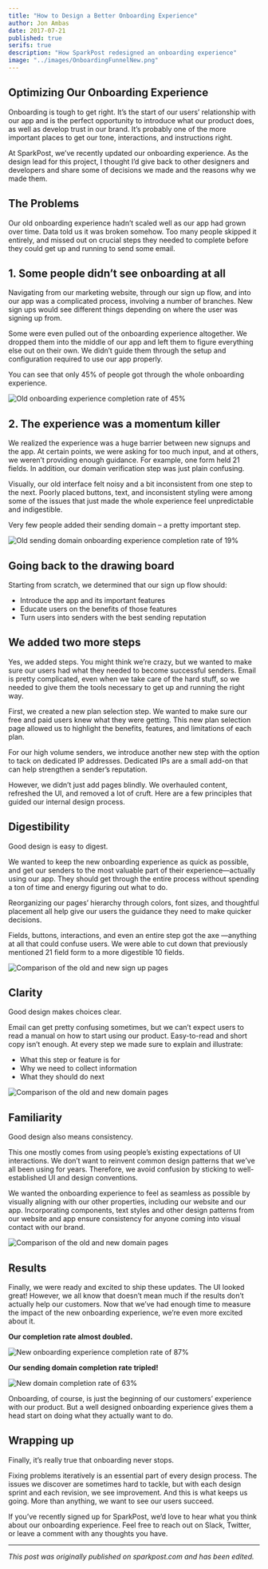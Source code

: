 ```yaml
---
title: "How to Design a Better Onboarding Experience"
author: Jon Ambas
date: 2017-07-21
published: true
serifs: true
description: "How SparkPost redesigned an onboarding experience"
image: "../images/OnboardingFunnelNew.png"
---
```



## Optimizing Our Onboarding Experience

Onboarding is tough to get right. It’s the start of our users’ relationship with our app and is the perfect opportunity to introduce what our product does, as well as develop trust in our brand. It’s probably one of the more important places to get our tone, interactions, and instructions right.

At <ExternalLink to="http://sparkpost.com/">SparkPost</ExternalLink>, we’ve recently updated our onboarding experience. As the design lead for this project, I thought I’d give back to other designers and developers and share some of decisions we made and the reasons why we made them.

## The Problems

Our old onboarding experience hadn’t scaled well as our app had grown over time. Data told us it was broken somehow. Too many people skipped it entirely, and missed out on crucial steps they needed to complete before they could get up and running to send some email.

## 1. Some people didn’t see onboarding at all

Navigating from our marketing website, through our sign up flow, and into our app was a complicated process, involving a number of branches. New sign ups would see different things depending on where the user was signing up from.

Some were even pulled out of the onboarding experience altogether. We dropped them into the middle of our app and left them to figure everything else out on their own. We didn’t guide them through the setup and configuration required to use our app properly.

You can see that only 45% of people got through the whole onboarding experience.

<Image
  src={OnboardingFunnelOld}
  caption="Old onboarding experience completion rate of 45%"
  alt="Old onboarding experience completion rate of 45%"
  variant="small"
/>

## 2. The experience was a momentum killer

We realized the experience was a huge barrier between new signups and the app. At certain points, we were asking for too much input, and at others, we weren’t providing enough guidance. For example, one form held 21 fields. In addition, our domain verification step was just plain confusing.

Visually, our old interface felt noisy and a bit inconsistent from one step to the next. Poorly placed buttons, text, and inconsistent styling were among some of the issues that just made the whole experience feel unpredictable and indigestible.

Very few people added their sending domain – a pretty important step.

<Image
  src={OnboardingCreateOld}
  caption="Old sending domain onboarding experience completion rate of 19%"
  alt="Old sending domain onboarding experience completion rate of 19%"
  variant="small"
/>

## Going back to the drawing board

Starting from scratch, we determined that our sign up flow should:

- Introduce the app and its important features
- Educate users on the benefits of those features
- Turn users into senders with the best sending reputation

## We added two more steps

Yes, we added steps. You might think we’re crazy, but we wanted to make sure our users had what they needed to become successful senders. Email is pretty complicated, even when we take care of the hard stuff, so we needed to give them the tools necessary to get up and running the right way.

First, we created a new plan selection step. We wanted to make sure our free and paid users knew what they were getting. This new plan selection page allowed us to highlight the benefits, features, and limitations of each plan.

For our high volume senders, we introduce another new step with the option to tack on dedicated IP addresses. Dedicated IPs are a small add-on that can help strengthen a sender’s reputation.

However, we didn’t just add pages blindly. We overhauled content, refreshed the UI, and removed a lot of cruft. Here are a few principles that guided our internal design process.

## Digestibility

Good design is easy to digest.

We wanted to keep the new onboarding experience as quick as possible, and get our senders to the most valuable part of their experience—actually using our app. They should get through the entire process without spending a ton of time and energy figuring out what to do.

Reorganizing our pages’ hierarchy through colors, font sizes, and thoughtful placement all help give our users the guidance they need to make quicker decisions.

Fields, buttons, interactions, and even an entire step got the axe —anything at all that could confuse users. We were able to cut down that previously mentioned 21 field form to a more digestible 10 fields.

<Image
  src={OnboardingSignUpCompare3}
  caption="Comparison of the old and new sign up pages"
  alt="Comparison of the old and new sign up pages"
  variant="small"
/>

## Clarity

Good design makes choices clear.

Email can get pretty confusing sometimes, but we can’t expect users to read a manual on how to start using our product. Easy-to-read and short copy isn’t enough. At every step we made sure to explain and illustrate:

- What this step or feature is for
- Why we need to collect information
- What they should do next

<Image
  src={OnboardingDomainCompare}
  caption="Comparison of the old and new domain pages"
  alt="Comparison of the old and new domain pages"
  variant="small"
/>

## Familiarity

Good design also means consistency.

This one mostly comes from using people’s existing expectations of UI interactions. We don’t want to reinvent common design patterns that we’ve all been using for years. Therefore, we avoid confusion by sticking to well-established UI and design conventions.

We wanted the onboarding experience to feel as seamless as possible by visually aligning with our other properties, including our website and our app. Incorporating components, text styles and other design patterns from our website and app ensure consistency for anyone coming into visual contact with our brand.

<Image
  src={OnboardingDomainCompare}
  caption="Comparison of the old and new domain pages"
  alt="Comparison of the old and new domain pages"
  variant="small"
/>

## Results

Finally, we were ready and excited to ship these updates. The UI looked great! However, we all know that doesn’t mean much if the results don’t actually help our customers. Now that we’ve had enough time to measure the impact of the new onboarding experience, we’re even more excited about it.

**Our completion rate almost doubled.**

<Image
  src={OnboardingFunnelNew}
  caption="New onboarding experience completion rate of 87%"
  alt="New onboarding experience completion rate of 87%"
  variant="small"
/>

**Our sending domain completion rate tripled!**

<Image
  src={OnboardingCreateNew}
  caption="New domain completion rate of 63%"
  alt="New domain completion rate of 63%"
  variant="small"
/>

Onboarding, of course, is just the beginning of our customers’ experience with our product. But a well designed onboarding experience gives them a head start on doing what they actually want to do.

## Wrapping up

Finally, it’s really true that onboarding never stops.

Fixing problems iteratively is an essential part of every design process. The issues we discover are sometimes hard to tackle, but with each design sprint and each revision, we see improvement. And this is what keeps us going. More than anything, we want to see our users succeed.

If you’ve recently signed up for SparkPost, we’d love to hear what you think about our onboarding experience. Feel free to reach out on Slack, Twitter, or leave a comment with any thoughts you have.

---

_This post was originally published on <ExternalLink to="https://www.sparkpost.com/blog/better-onboarding-experience/">sparkpost.com</ExternalLink> and has been edited._
